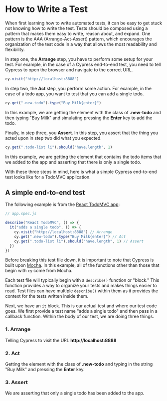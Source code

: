 # How to Write a Test

When first learning how to write automated tests, it can be easy to get stuck not knowing how to write the test. Tests should be composed using a pattern that makes them easy to write, reason about, and expand. One pattern is the AAA (Arrange-Act-Assert) pattern, which encourages the organization of the test code in a way that allows the most readability and flexibility.

In step one, the **Arrange** step, you have to perform some setup for your test. For example, in the case of a Cypress end-to-end test, you need to tell Cypress to open the browser and navigate to the correct URL.

```js
cy.visit("http://localhost:8888")
```

In step two, the **Act** step, you perform some action. For example, in the case of a todo app, you want to test that you can add a single todo.

```js
cy.get(".new-todo").type("Buy Milk{enter}")
```

In this example, we are getting the element with the class of **.new-todo** and then typing "Buy Milk" and simulating pressing the **Enter** key to add the todo.

Finally, in step three, you **Assert**. In this step, you assert that the thing you acted upon in step two did what you expected.

```js
cy.get(".todo-list li").should("have.length", 1)
```

In this example, we are getting the element that contains the todo items that we added to the app and asserting that there is only a single todo.

With these three steps in mind, here is what a simple Cypress end-to-end test looks like for a TodoMVC application.

## A simple end-to-end test

The following example is from the [React TodoMVC app](https://github.com/cypress-io/cypress-example-todomvc):

```js
// app.spec.js

describe("React TodoMVC", () => {
  it("adds a single todo", () => {
    cy.visit("http://localhost:8888") // Arrange
    cy.get(".new-todo").type("Buy Milk{enter}") // Act
    cy.get(".todo-list li").should("have.length", 1) // Assert
  })
})
```

Before breaking this test file down, it is important to note that Cypress is built upon [Mocha](https://mochajs.org/). In this example, all of the functions other than those that begin with `cy` come from Mocha.

Each test file will typically begin with a `describe()` function or "block." This function provides a way to organize your tests and makes things easier to read. Test files can have multiple `describe()` within them as it provides the context for the tests written inside them.

Next, we have an `it` block. This is our actual test and where our test code goes. We first provide a test name "adds a single todo" and then pass in a callback function. Within the body of our test, we are doing three things.

### 1. Arrange

Telling Cypress to visit the URL **http://localhost:8888**

### 2. Act

Getting the element with the class of **.new-todo** and typing in the string "Buy Milk" and pressing the **Enter** key.

### 3. Assert

We are asserting that only a single todo has been added to the app.
